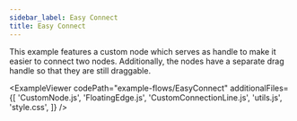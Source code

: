 ```yaml
---
sidebar_label: Easy Connect
title: Easy Connect
---
```



<ExampleLayout>
This example features a custom node which serves as handle to make it easier to connect two nodes. Additionally, the nodes have a separate drag handle so that they are still draggable.

<ExampleViewer
  codePath="example-flows/EasyConnect"
  additionalFiles={[
    'CustomNode.js',
    'FloatingEdge.js',
    'CustomConnectionLine.js',
    'utils.js',
    'style.css',
  ]}
/>
</ExampleLayout>
